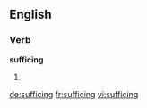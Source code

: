 ==English==

===Verb===
'''sufficing'''

# {{present participle of|[[suffice]]}}

[[de:sufficing]]
[[fr:sufficing]]
[[vi:sufficing]]